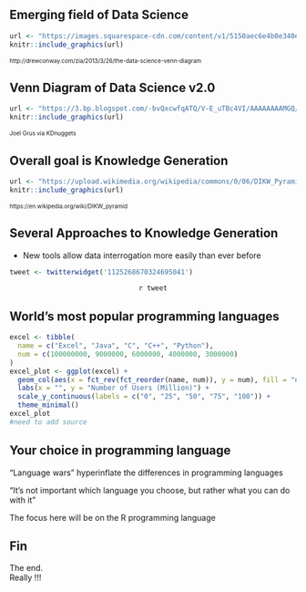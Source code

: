 ## Emerging field of Data Science
```r
url <- "https://images.squarespace-cdn.com/content/v1/5150aec6e4b0e340ec52710a/1364352051365-HZAS3CLBF7ABLE3F5OBY/ke17ZwdGBToddI8pDm48kB2M2-8_3EzuSSXvzQBRsa1Zw-zPPgdn4jUwVcJE1ZvWQUxwkmyExglNqGp0IvTJZUJFbgE-7XRK3dMEBRBhUpxPe_8B-x4gq2tfVez1FwLYYZXud0o-3jV-FAs7tmkMHY-a7GzQZKbHRGZboWC-fOc/Data_Science_VD.png?format=1500w"
knitr::include_graphics(url)
```
<font size = "1">http://drewconway.com/zia/2013/3/26/the-data-science-venn-diagram</font>

## Venn Diagram of Data Science v2.0
```r
url <- "https://3.bp.blogspot.com/-bvQxcwfqATQ/V-E_uTBc4VI/AAAAAAAAMGQ/Qa1Ntef-rs0E-mWx5pkVu-CPlREdvD0TwCLcB/s1600/VennDiagram2.png"
knitr::include_graphics(url)
```
<font size = "1">Joel Grus via KDnuggets</font>

## Overall goal is Knowledge Generation
```r
url <- "https://upload.wikimedia.org/wikipedia/commons/0/06/DIKW_Pyramid.svg"
knitr::include_graphics(url)
```
<font size = "1">https://en.wikipedia.org/wiki/DIKW_pyramid</font>

## Several Approaches to Knowledge Generation {.build}
- New tools allow data interrogation more easily than ever before 

```r
tweet <- twitterwidget('1125268670324695041')
```
<center>`r tweet`</center>

## World's most popular programming languages
```r
excel <- tibble(
  name = c("Excel", "Java", "C", "C++", "Python"), 
  num = c(100000000, 9000000, 6000000, 4000000, 3000000)
)
excel_plot <- ggplot(excel) +
  geom_col(aes(x = fct_rev(fct_reorder(name, num)), y = num), fill = "navy") +
  labs(x = "", y = "Number of Users (Million)") +
  scale_y_continuous(labels = c("0", "25", "50", "75", "100")) +
  theme_minimal()
excel_plot
#need to add source
```

## Your choice in programming language {.build}
"Language wars" hyperinflate the differences in programming languages  
  
<bold>"It's not important which language you choose, but rather what you can do with it"</bold>  
  
The focus here will be on the R programming language  

## Fin
The end.  
Really !!!
